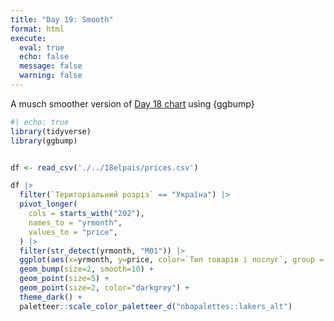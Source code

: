 ```yaml
---
title: "Day 19: Smooth"
format: html
execute:
  eval: true
  echo: false
  message: false
  warning: false
---
```


A musch smoother version of [Day 18 chart](./../18elpais/18elpais.qmd) using {ggbump}

```r
#| echo: true
library(tidyverse)
library(ggbump)


df <- read_csv('./../18elpais/prices.csv')

df |> 
  filter(`Територіальний розріз` == "Україна") |> 
  pivot_longer(
    cols = starts_with("202"),
    names_to = "yrmonth",
    values_to = "price",
  ) |> 
  filter(str_detect(yrmonth, "M01")) |> 
  ggplot(aes(x=yrmonth, y=price, color=`Тип товарів і послуг`, group = `Тип товарів і послуг`)) +
  geom_bump(size=2, smooth=10) +
  geom_point(size=5) +
  geom_point(size=2, color="darkgrey") +
  theme_dark() +
  paletteer::scale_color_paletteer_d("nbapalettes::lakers_alt")



```
